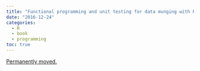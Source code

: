 ```yaml
---
title: "Functional programming and unit testing for data munging with R available on Leanpub"
date: "2016-12-24"
categories:
  - R
  - book
  - programming
toc: true
---
```


[Permanently moved.](../../posts/2016-12-24-functional-programming-and-unit-testing-for-data-munging-with-r-available-on-leanpub.qmd)

